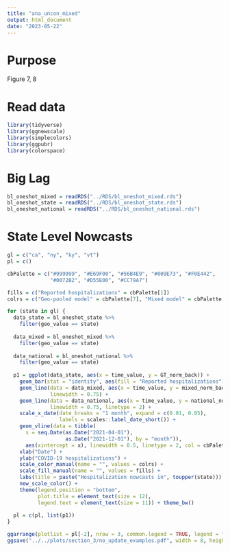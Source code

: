```yaml
---
title: "ana_uncon_mixed"
output: html_document
date: "2023-05-22"
---
```


# Purpose

Figure 7, 8

# Read data

```r
library(tidyverse)
library(ggnewscale)
library(simplecolors)
library(ggpubr)
library(colorspace)
```

# Big Lag

```r
bl_oneshot_mixed = readRDS("../RDS/bl_oneshot_mixed.rds")
bl_oneshot_state = readRDS("../RDS/bl_oneshot_state.rds")
bl_oneshot_national = readRDS("../RDS/bl_oneshot_national.rds")
```

# State Level Nowcasts

```r
gl = c("ca", "ny", "ky", "vt")
pl = c()

cbPalette = c("#999999", "#E69F00", "#56B4E9", "#009E73", "#F0E442",
              "#0072B2", "#D55E00", "#CC79A7")

fills = c("Reported hospitalizations" = cbPalette[1])
colrs = c("Geo-pooled model" = cbPalette[7], "Mixed model" = cbPalette[4])

for (state in gl) {
  data_state = bl_oneshot_state %>%
    filter(geo_value == state)
  
  data_mixed = bl_oneshot_mixed %>%
    filter(geo_value == state)
  
  data_national = bl_oneshot_national %>%
    filter(geo_value == state)
  
  p1 = ggplot(data_state, aes(x = time_value, y = GT_norm_back)) +
    geom_bar(stat = "identity", aes(fill = "Reported hospitalizations"), alpha = 0.7) +
    geom_line(data = data_mixed, aes(x = time_value, y = mixed_norm_back, color = "Mixed model"), 
              linewidth = 0.75) +
    geom_line(data = data_national, aes(x = time_value, y = national_norm_back, color = "Geo-pooled model"), 
              linewidth = 0.75, linetype = 2) +
    scale_x_date(date_breaks = "1 month", expand = c(0.01, 0.05),
                 labels = scales::label_date_short()) +
    geom_vline(data = tibble(
      x = seq.Date(as.Date("2021-04-01"),
                   as.Date("2021-12-01"), by = "month")), 
      aes(xintercept = x), linewidth = 0.5, linetype = 2, col = cbPalette[2]) +
    xlab("Date") +
    ylab("COVID-19 hospitalizations") +
    scale_color_manual(name = "", values = colrs) +
    scale_fill_manual(name = "", values = fills) +
    labs(title = paste("Hospitalization nowcasts in", toupper(state))) +
    new_scale_color() + 
    theme(legend.position = "bottom", 
          plot.title = element_text(size = 12),
          legend.text = element_text(size = 11)) + theme_bw()
    
  pl = c(pl, list(p1))
}

ggarrange(plotlist = pl[-2], nrow = 3, common.legend = TRUE, legend = "bottom")
ggsave("../../plots/section_3/no_update_examples.pdf", width = 8, height = 9)
```